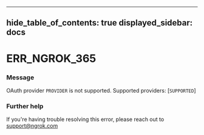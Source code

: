 

---
hide_table_of_contents: true
displayed_sidebar: docs
---


# ERR_NGROK_365

### Message
OAuth provider `PROVIDER` is not supported. Supported providers: [`SUPPORTED`]

<ErrorDetails />



### Further help
If you're having trouble resolving this error, please reach out to [support@ngrok.com](mailto:support@ngrok.com?subject=Help%20with%20ERR_NGROK_365)

